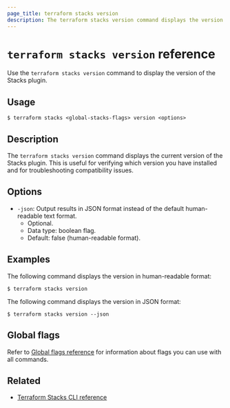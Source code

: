 ```yaml
---
page_title: terraform stacks version
description: The terraform stacks version command displays the version of the Stacks Plugin.
---
```


# `terraform stacks version` reference

Use the `terraform stacks version` command to display the version of the Stacks plugin.

## Usage

```shell-session
$ terraform stacks <global-stacks-flags> version <options>
```

## Description

The `terraform stacks version` command displays the current version of the Stacks plugin. This is useful for verifying which version you have installed and for troubleshooting compatibility issues.

## Options

- `-json`: Output results in JSON format instead of the default human-readable text format.
    - Optional.
    - Data type: boolean flag.
    - Default: false (human-readable format).

## Examples

The following command displays the version in human-readable format:

```shell-session
$ terraform stacks version
```

The following command displays the version in JSON format:

```shell-session
$ terraform stacks version --json
```

## Global flags

Refer to [Global flags reference](/terraform/cli/commands/stacks/global-flags) for information about flags you can use with all commands.

## Related

- [Terraform Stacks CLI reference](/terraform/cli/commands/stacks)
